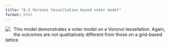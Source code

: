 ```yaml
---
title: "6.5 Voronoi tessellation based voter model"
format: html
---
```


[![](6.5-voronoi-voter.png)](6.5-voronoi-voter.nlogo){style="float:left; margin-right:10px; margin-bottom:5px;"} This model demonstrates a voter model on a Voronoi tessellation. Again, the outcomes are not qualitatively different from those on a grid-based lattice.